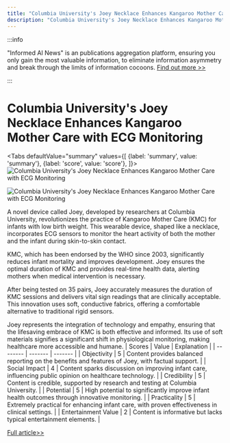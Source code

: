 ```yaml
---
title: "Columbia University's Joey Necklace Enhances Kangaroo Mother Care with ECG Monitoring"
description: "Columbia University's Joey Necklace Enhances Kangaroo Mother Care with ECG Monitoring"
---
```



:::info

"Informed AI News" is an publications aggregation platform, ensuring you only gain the most valuable information, to eliminate information asymmetry and break through the limits of information cocoons.  [Find out more >>](/)

:::

# Columbia University's Joey Necklace Enhances Kangaroo Mother Care with ECG Monitoring


<Tabs
	defaultValue="summary"
	values={[
	{label: 'summary', value: 'summary'},
	{label: 'score', value: 'score'},
]}>
<TabItem value="summary">
<img
  src="https://image.informedainews.com/2024/06/Hea-Jsy-1718077515-0.jpg"
  alt="Columbia University's Joey Necklace Enhances Kangaroo Mother Care with ECG Monitoring"
/>

<img
  src="https://image.informedainews.com/2024/06/Hea-2Ir-1718077515-1.jpg"
  alt="Columbia University's Joey Necklace Enhances Kangaroo Mother Care with ECG Monitoring"
/>



A novel device called Joey, developed by researchers at Columbia University, revolutionizes the practice of Kangaroo Mother Care (KMC) for infants with low birth weight. This wearable device, shaped like a necklace, incorporates ECG sensors to monitor the heart activity of both the mother and the infant during skin-to-skin contact.

KMC, which has been endorsed by the WHO since 2003, significantly reduces infant mortality and improves development. Joey ensures the optimal duration of KMC and provides real-time health data, alerting mothers when medical intervention is necessary.

After being tested on 35 pairs, Joey accurately measures the duration of KMC sessions and delivers vital sign readings that are clinically acceptable. This innovation uses soft, conductive fabrics, offering a comfortable alternative to traditional rigid sensors.

Joey represents the integration of technology and empathy, ensuring that the lifesaving embrace of KMC is both effective and informed. Its use of soft materials signifies a significant shift in physiological monitoring, making healthcare more accessible and humane.
</TabItem>
<TabItem value="score">
	| Scores     | Value   | Explanation |
	| -------- | ------- | ------- |
	| Objectivity  | 5    | Content provides balanced reporting on the benefits and features of Joey, with factual support.    |
	| Social Impact | 4     | Content sparks discussion on improving infant care, influencing public opinion on healthcare technology.    |
	| Credibility    | 5    | Content is credible, supported by research and testing at Columbia University.    |
	| Potential    | 5    | High potential to significantly improve infant health outcomes through innovative monitoring.    |
	| Practicality    | 5    | Extremely practical for enhancing infant care, with proven effectiveness in clinical settings.    |
	| Entertainment Value    | 2    | Content is informative but lacks typical entertainment elements.    |
</TabItem>
</Tabs>

[Full article>>](https://www.cnbeta.com.tw/articles/science/1434208.htm)
